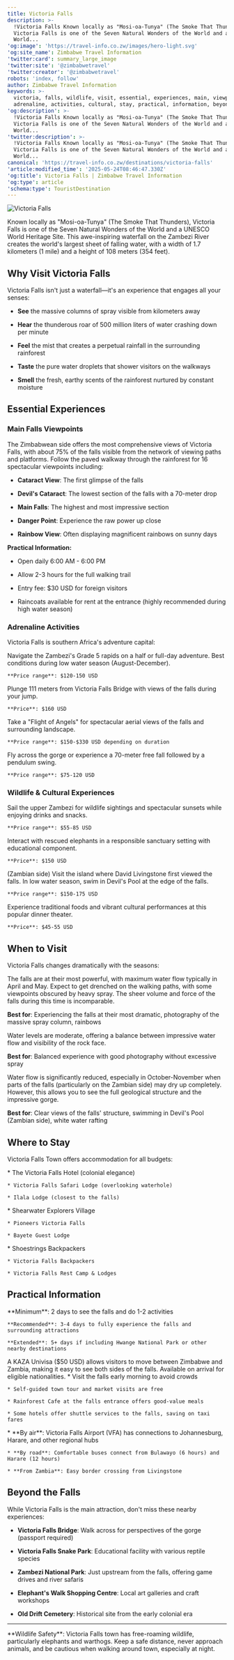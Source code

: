 ```yaml
---
title: Victoria Falls
description: >-
  !Victoria Falls Known locally as "Mosi-oa-Tunya" (The Smoke That Thunders),
  Victoria Falls is one of the Seven Natural Wonders of the World and a UNESCO
  World...
'og:image': 'https://travel-info.co.zw/images/hero-light.svg'
'og:site_name': Zimbabwe Travel Information
'twitter:card': summary_large_image
'twitter:site': '@zimbabwetravel'
'twitter:creator': '@zimbabwetravel'
robots: 'index, follow'
author: Zimbabwe Travel Information
keywords: >-
  victoria, falls, wildlife, visit, essential, experiences, main, viewpoints,
  adrenaline, activities, cultural, stay, practical, information, beyond
'og:description': >-
  !Victoria Falls Known locally as "Mosi-oa-Tunya" (The Smoke That Thunders),
  Victoria Falls is one of the Seven Natural Wonders of the World and a UNESCO
  World...
'twitter:description': >-
  !Victoria Falls Known locally as "Mosi-oa-Tunya" (The Smoke That Thunders),
  Victoria Falls is one of the Seven Natural Wonders of the World and a UNESCO
  World...
canonical: 'https://travel-info.co.zw/destinations/victoria-falls'
'article:modified_time': '2025-05-24T08:46:47.330Z'
'og:title': Victoria Falls | Zimbabwe Travel Information
'og:type': article
'schema:type': TouristDestination
---
```



![Victoria Falls](/images/hero-light.svg)

Known locally as "Mosi-oa-Tunya" (The Smoke That Thunders), Victoria Falls is one of the Seven Natural Wonders of the World and a UNESCO World Heritage Site. This awe-inspiring waterfall on the Zambezi River creates the world's largest sheet of falling water, with a width of 1.7 kilometers (1 mile) and a height of 108 meters (354 feet).

## Why Visit Victoria Falls

Victoria Falls isn't just a waterfall—it's an experience that engages all your senses:

* **See** the massive columns of spray visible from kilometers away

* **Hear** the thunderous roar of 500 million liters of water crashing down per minute

* **Feel** the mist that creates a perpetual rainfall in the surrounding rainforest

* **Taste** the pure water droplets that shower visitors on the walkways

* **Smell** the fresh, earthy scents of the rainforest nurtured by constant moisture

## Essential Experiences

### Main Falls Viewpoints

<Card>
  The Zimbabwean side offers the most comprehensive views of Victoria Falls, with about 75% of the falls visible from the network of viewing paths and platforms. Follow the paved walkway through the rainforest for 16 spectacular viewpoints including:

  * **Cataract View**: The first glimpse of the falls

  * **Devil's Cataract**: The lowest section of the falls with a 70-meter drop

  * **Main Falls**: The highest and most impressive section

  * **Danger Point**: Experience the raw power up close

  * **Rainbow View**: Often displaying magnificent rainbows on sunny days

  **Practical Information:**

  * Open daily 6:00 AM - 6:00 PM

  * Allow 2-3 hours for the full walking trail

  * Entry fee: $30 USD for foreign visitors

  * Raincoats available for rent at the entrance (highly recommended during high water season)
</Card>

### Adrenaline Activities

Victoria Falls is southern Africa's adventure capital:

<CardGroup cols={2}>
  <Card title="White Water Rafting" icon="raft">
    Navigate the Zambezi's Grade 5 rapids on a half or full-day adventure. Best conditions during low water season (August-December).

    **Price range**: $120-150 USD
  </Card>

  <Card title="Bungee Jumping" icon="person-falling">
    Plunge 111 meters from Victoria Falls Bridge with views of the falls during your jump.

    **Price**: $160 USD
  </Card>

  <Card title="Helicopter Flights" icon="helicopter">
    Take a "Flight of Angels" for spectacular aerial views of the falls and surrounding landscape.

    **Price range**: $150-$330 USD depending on duration
  </Card>

  <Card title="Zip Line & Gorge Swing" icon="cable-car">
    Fly across the gorge or experience a 70-meter free fall followed by a pendulum swing.

    **Price range**: $75-120 USD
  </Card>
</CardGroup>

### Wildlife & Cultural Experiences

<CardGroup cols={2}>
  <Card title="Sunset Cruise" icon="ship">
    Sail the upper Zambezi for wildlife sightings and spectacular sunsets while enjoying drinks and snacks.

    **Price range**: $55-85 USD
  </Card>

  <Card title="Elephant Encounter" icon="elephant">
    Interact with rescued elephants in a responsible sanctuary setting with educational component.

    **Price**: $150 USD
  </Card>

  <Card title="Livingstone Island Tour" icon="island-tropical">
    (Zambian side) Visit the island where David Livingstone first viewed the falls. In low water season, swim in Devil's Pool at the edge of the falls.

    **Price range**: $150-175 USD
  </Card>

  <Card title="Boma Dinner & Drum Show" icon="drum">
    Experience traditional foods and vibrant cultural performances at this popular dinner theater.

    **Price**: $45-55 USD
  </Card>
</CardGroup>

## When to Visit

Victoria Falls changes dramatically with the seasons:

<Accordion icon="cloud-showers-heavy" title="High Water Season (February to July)">
  The falls are at their most powerful, with maximum water flow typically in April and May. Expect to get drenched on the walking paths, with some viewpoints obscured by heavy spray. The sheer volume and force of the falls during this time is incomparable.

  **Best for**: Experiencing the falls at their most dramatic, photography of the massive spray column, rainbows
</Accordion>

<Accordion icon="water" title="Transitional Periods (January-February, July-August)">
  Water levels are moderate, offering a balance between impressive water flow and visibility of the rock face.

  **Best for**: Balanced experience with good photography without excessive spray
</Accordion>

<Accordion icon="mountain" title="Low Water Season (September to December)">
  Water flow is significantly reduced, especially in October-November when parts of the falls (particularly on the Zambian side) may dry up completely. However, this allows you to see the full geological structure and the impressive gorge.

  **Best for**: Clear views of the falls' structure, swimming in Devil's Pool (Zambian side), white water rafting
</Accordion>

## Where to Stay

Victoria Falls Town offers accommodation for all budgets:

<CardGroup cols={3}>
  <Card title="Luxury" icon="star">
    * The Victoria Falls Hotel (colonial elegance)

    * Victoria Falls Safari Lodge (overlooking waterhole)

    * Ilala Lodge (closest to the falls)
  </Card>

  <Card title="Mid-range" icon="building">
    * Shearwater Explorers Village

    * Pioneers Victoria Falls

    * Bayete Guest Lodge
  </Card>

  <Card title="Budget" icon="money-bill">
    * Shoestrings Backpackers

    * Victoria Falls Backpackers

    * Victoria Falls Rest Camp & Lodges
  </Card>
</CardGroup>

## Practical Information

<AccordionGroup>
  <Accordion icon="clock" title="How Much Time to Spend">
    **Minimum**: 2 days to see the falls and do 1-2 activities

    **Recommended**: 3-4 days to fully experience the falls and surrounding attractions

    **Extended**: 5+ days if including Hwange National Park or other nearby destinations
  </Accordion>

  <Accordion icon="earth-americas" title="Border Crossing">
    A KAZA Univisa ($50 USD) allows visitors to move between Zimbabwe and Zambia, making it easy to see both sides of the falls. Available on arrival for eligible nationalities.
  </Accordion>

  <Accordion icon="money-bill-1" title="Budget Tips">
    * Visit the falls early morning to avoid crowds

    * Self-guided town tour and market visits are free

    * Rainforest Cafe at the falls entrance offers good-value meals

    * Some hotels offer shuttle services to the falls, saving on taxi fares
  </Accordion>

  <Accordion icon="route" title="Getting There">
    * **By air**: Victoria Falls Airport (VFA) has connections to Johannesburg, Harare, and other regional hubs

    * **By road**: Comfortable buses connect from Bulawayo (6 hours) and Harare (12 hours)

    * **From Zambia**: Easy border crossing from Livingstone
  </Accordion>
</AccordionGroup>

## Beyond the Falls

While Victoria Falls is the main attraction, don't miss these nearby experiences:

* **Victoria Falls Bridge**: Walk across for perspectives of the gorge (passport required)

* **Victoria Falls Snake Park**: Educational facility with various reptile species

* **Zambezi National Park**: Just upstream from the falls, offering game drives and river safaris

* **Elephant's Walk Shopping Centre**: Local art galleries and craft workshops

* **Old Drift Cemetery**: Historical site from the early colonial era

***

<Warning>
  **Wildlife Safety**: Victoria Falls town has free-roaming wildlife, particularly elephants and warthogs. Keep a safe distance, never approach animals, and be cautious when walking around town, especially at night.
</Warning>


<Trustpilot />


<Trustpilot />


<Trustpilot />


<Trustpilot />